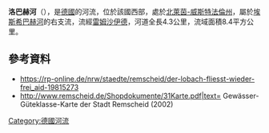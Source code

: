 {{No footnotes|time=2020-08-05T00:23:26+00:00}}
{{Coord|51|9|18.8|N|7|9|36.4|E|display=title}}

'''洛巴赫河'''（{{lang-de|Lobach}}），是[[德國|德國]]的河流，位於該國西部，處於[[北萊茵-威斯特法倫州|北萊茵-威斯特法倫州]]，屬於[[埃斯希巴赫河_(伍珀河支流)|埃斯希巴赫河]]的右支流，流經[[雷姆沙伊德|雷姆沙伊德]]，河道全長4.3公里，流域面積8.4平方公里。

==參考資料==
* https://rp-online.de/nrw/staedte/remscheid/der-lobach-fliesst-wieder-frei_aid-19815273
* http://www.remscheid.de/Shopdokumente/31Karte.pdf|text= Gewässer-Güteklasse-Karte der Stadt Remscheid (2002)

{{Germany-geo-stub}}
[[Category:德國河流|Category:德國河流]]
